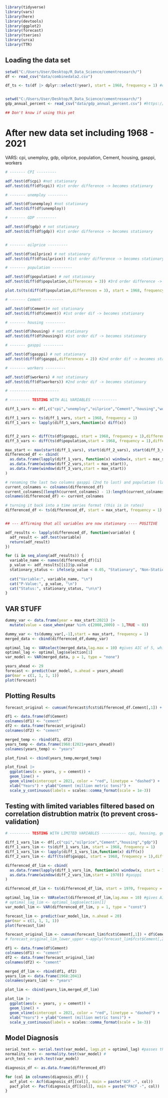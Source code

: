 ```r
library(tidyverse)
library(vars)
library(here)
library(devtools)
library(ggplot2)
library(forecast)
library(tseries)
library(urca)
library(TTR)
```

## Loading the data set

```r
setwd("C:/Users/User/Desktop/R_Data_Science/cementresearch/")
df <- read_csv("data/combinedata2.csv")

df_ts <- ts(df |> dplyr::select(!year), start = 1968, frequency = 1) #convert df tibble into a time series from 1998 to 2020


setwd("C:/Users/User/Desktop/R_Data_Science/cementresearch/")
gdp_annual_percent <- read_csv("data/gdp_annual_percent.csv") #https://fred.stlouisfed.org/series/A191RL1Q225SBEA

## Don't know if using this yet 

```

# After new data set including 1968 - 2021

VARS: cpi, unemploy, gdp, oilprice, population, Cement, housing, gasppi, workers

```r

# ------- CPI ---------

adf.test(df$cpi) #not stationary
adf.test(diff(df$cpi)) #1st order difference -> becomes stationary

# ------- unemploy ---------

adf.test(df$unemploy) #not stationary
adf.test(diff(df$unemploy)) 

# ------- GDP ---------

adf.test(df$gdp) # not stationary
adf.test(diff(df$gdp)) #1st order difference -> becomes stationary


# ------- oilprice ---------

adf.test(df$oilprice) # not stationary
adf.test(diff(df$oilprice)) #1st order difference -> becomes stationary

# ------- population ---------

adf.test(df$population) # not stationary
adf.test(diff(df$population,differences = 3)) #3rd order difference -> becomes stationary

plot.ts(ts(diff(df$population,differences = 3), start = 1968, frequency = 1))

# ------- Cement ---------

adf.test(df$Cement)# not stationary
adf.test(diff(df$Cement)) #1st order dif -> becomes stationary

# ------- housing ---------

adf.test(df$housing) # not stationary
adf.test(diff(df$housing)) #1st order dif -> becomes stationary

# ------- gasppi ---------

adf.test(df$gasppi) # not stationary
adf.test(diff(df$gasppi,differences = 2)) #2nd order dif -> becomes stationary

# ------- workers ---------

adf.test(df$workers) # not stationary
adf.test(diff(df$workers)) #2nd order dif -> becomes stationary

# ----------------------

# --------- TESTING WITH ALL VARIABLES -----------

diff_1_vars <- df[,c("cpi","unemploy","oilprice","Cement","housing","workers", "gdp")]

diff_1_vars <- ts(diff_1_vars, start = 1968, frequency = 1)
diff_1_vars <- lapply(diff_1_vars,function(x) diff(x))


diff_2_vars <- diff(ts(df$gasppi, start = 1968, frequency = 1),differences = 2)
diff_3_vars <- diff(ts(df$population,start = 1968, frequency = 1),differences = 3)

max_start <- max(start(diff_1_vars), start(diff_2_vars), start(diff_3_vars))
differenced_df <- cbind(
  as.data.frame(lapply(diff_1_vars, function(x) window(x, start = max_start))), 
  as.data.frame(window(diff_2_vars,start = max_start)),
  as.data.frame(window(diff_3_vars,start = max_start))
)

# renaming the last two columns gasppi (2nd to last) and population (last)
current_colnames <- colnames(differenced_df)
current_colnames[(length(current_colnames) - 1):length(current_colnames)] <- c("gasppi", "population")
colnames(differenced_df) <- current_colnames

# turning it back into a time series format (this is in rates)
differenced_df <- ts(differenced_df, start = max_start, frequency = 1)


## --- Affirming that all variables are now stationary ---- POSITIVE

adf_results <- lapply(differenced_df, function(variable) {
  adf_result <- adf.test(variable)
  return(adf_result)
})

for (i in seq_along(adf_results)) {
  variable_name <- names(differenced_df)[i]
  p_value <- adf_results[[i]]$p.value
  stationary_status <- ifelse(p_value < 0.05, "Stationary", "Non-Stationary")
  
  cat("Variable:", variable_name, "\n")
  cat("P-Value:", p_value, "\n")
  cat("Status:", stationary_status, "\n\n")
}

```

## VAR STUFF

```r

dummy_var <- data.frame(year = max_start:2021) |>
  mutate(value = case_when(year %in% c(2008,2009) ~ 1,TRUE ~ 0))

dummy_var <- ts(dummy_var[,-1],start = max_start, frequency = 1)
merged_data <- cbind(differenced_df,dummy_var)

optimal_lag <- VARselect(merged_data,lag.max = 10) #gives AIC of 5, which is interesting...
optimal_lag <- optimal_lag$selection[1]
var_model <- VAR(merged_data, p = 1, type = "none")

years_ahead <- 29
forecast <- predict(var_model, n.ahead = years_ahead)
par(mar = c(1, 1, 1, 1))
plot(forecast)


```

## Plotting Results
```r

forecast_original <- cumsum(forecast$fcst$differenced_df.Cement[,1]) + df$Cement[length(df$Cement)]#the original value in 1968

df1 <- data.frame(df$Cement)
colnames(df1) <- "cement"
df2 <- data.frame(forecast_original)
colnames(df2) <- "cement"

merged_temp <- rbind(df1, df2)
years_temp <- data.frame(1968:(2021+years_ahead))
colnames(years_temp) <- "years"

plot_final <- cbind(years_temp,merged_temp)

plot_final |>
  ggplot(aes(x = years, y = cement)) + 
  geom_line() + 
  geom_vline(xintercept = 2021, color = "red", linetype = "dashed") + 
  xlab("Years") + ylab("Cement (million metric tons)") +
  scale_y_continuous(labels = scales::comma_format(scale = 1e-3))
```



## Testing with limited variables filtered based on correlation distrubtion matrix (to prevent cross-validation)
```r
# --------- TESTING WITH LIMITED VARIABLES ----------- cpi, housing, gdp , Cement, oilprice, gasppi

diff_1_vars_lim <- df[,c("cpi","oilprice","Cement","housing","gdp")]
diff_1_vars_lim <- ts(diff_1_vars_lim, start = 1968, frequency = 1)
diff_1_vars_lim <- lapply(diff_1_vars_lim,function(x) diff(x))
diff_2_vars_lim <- diff(ts(df$gasppi, start = 1968, frequency = 1),differences = 2)

differenced_df_lim <- cbind(
  as.data.frame(lapply(diff_1_vars_lim, function(x) window(x, start = 1970))), 
  as.data.frame(window(diff_2_vars_lim,start = 1970)) #gasppi
)

differenced_df_lim <- ts(differenced_df_lim, start = 1970, frequency = 1)

optimal_lag_lim <- VARselect(differenced_df_lim,lag.max = 10) #gives AIC of 5, which is interesting...
# optimal_lag_lim <- optimal_lag$selection[1]
var_model_lim <- VAR(differenced_df_lim, p = 1, type = "const")

forecast_lim <- predict(var_model_lim, n.ahead = 20)
par(mar = c(1, 1, 1, 1))
plot(forecast_lim)

forecast_original_lim <- cumsum(forecast_lim$fcst$Cement[,1]) + df$Cement[length(df$Cement)]#the original value in 1968
# forecast_original_lim_lower_upper <-apply(forecast_lim$fcst$Cement[,2:3],2,cumsum) + df$Cement[length(df$Cement)]

df1 <- data.frame(df$Cement)
colnames(df1) <- "cement"
df2 <- data.frame(forecast_original_lim)
colnames(df2) <- "cement"

merged_df_lim <- rbind(df1, df2)
years_lim <- data.frame(1968:2041)
colnames(years_lim) <- "years"

plot_lim <- cbind(years_lim,merged_df_lim)

plot_lim |>
  ggplot(aes(x = years, y = cement)) + 
  geom_line() + 
  geom_vline(xintercept = 2021, color = "red", linetype = "dashed") + 
  xlab("Years") + ylab("Cement (million metric tons)") +
  scale_y_continuous(labels = scales::comma_format(scale = 1e-3))


```


## Model Diagnosis
```r
serial_test <- serial.test(var_model, lags.pt = optimal_lag) #passes this test because p-value > 0.05 (yes i meant to type greater)
normality_test <- normality.test(var_model) #
arch_test <- arch.test(var_model)

diagnosis_df <- as.data.frame(differenced_df)

for (col in colnames(diagnosis_df)) {
  acf_plot <- Acf(diagnosis_df[[col]], main = paste("ACF -", col))
  pacf_plot <- Pacf(diagnosis_df[[col]], main = paste("PACF -", col))
}
```


